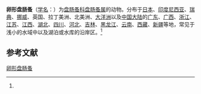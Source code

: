 {{Speciesbox
| name = 卵形盘肠蚤
| status = 
| status_system = 
| image = 
| genus = Chydorus
| species = ovalis
| authority = (Kurz, 1874)<ref name='id12404'>{{cite web| url =http://www.bioinfo.cn/db05/BjdwSpecies.php?action=view&id=12404| title =卵形盘肠蚤| work =《中国动物物种编目数据库》| publisher =中国科学院微生物研究所| author =中国科学院动物研究所| accessdate =2009-04-28| deadurl =yes| archiveurl =https://web.archive.org/web/20160305014914/http://www.bioinfo.cn/db05/BjdwSpecies.php?action=view&id=12404| archivedate =2016-03-05}}</ref>
}}

'''卵形盘肠蚤'''（[[学名|学名]]：{{lang|la|''Chydorus ovalis''}}）为[[盘肠蚤科|盘肠蚤科]][[盘肠蚤属|盘肠蚤属]]的动物。分布于[[日本|日本]]、[[印度尼西亚|印度尼西亚]]、[[瑞典|瑞典]]、[[挪威|挪威]]、英国、拉丁美洲、北美洲、[[大洋洲|大洋洲]]以及[[中国大陆|中国大陆]]的[[广东|广东]]、[[广西|广西]]、[[浙江|浙江]]、[[江苏|江苏]]、[[江西|江西]]、[[湖北|湖北]]、[[四川|四川]]、[[河北|河北]]、[[吉林|吉林]]、[[黑龙江|黑龙江]]、[[云南|云南]]、[[西藏|西藏]]、[[新疆|新疆]]等地，常见于浅小的水域中以及湖泊或水库的沿岸区。<ref name='id12404'/>

== 参考文献 ==
{{reflist}}

{{Wikispecies|Chydorus ovalis}}
{{Taxonbar|from=Q4567537}}

[[Category:盘肠蚤属|卵形盘肠蚤]]


{{节肢动物小作品}}